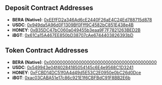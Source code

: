 
## Deposit Contract Addresses
* **BERA (Native)**: [0xEEfFD2a346Ad6cE2440F26aE4C24Ed788715d878](https://berascan.com/address/0xEEfFD2a346Ad6cE2440F26aE4C24Ed788715d878)
* **USDC**: [0x949da5A96d0F1309Bf0Fff9C4582bC851E438e4B](https://berascan.com/address/0x949da5A96d0F1309Bf0Fff9C4582bC851E438e4B)
* **HONEY**: [0xB35DC47bC060a049455b3eaa9F7F7821263BED2B](https://berascan.com/address/0xB35DC47bC060a049455b3eaa9F7F7821263BED2B)
* **iBGT**: [0x61Ca15A467EE850bD38707cAe6744403826393bD](https://berascan.com/address/0x61Ca15A467EE850bD38707cAe6744403826393bD)

## Token Contract Addresses
* **BERA (Native)**: [0x0000000000000000000000000000000000000000](https://berascan.com/address/0x0000000000000000000000000000000000000000)
* **USDC**: [0x549943e04f40284185054145c6E4e9568C1D3241](https://berascan.com/address/0x549943e04f40284185054145c6E4e9568C1D3241)
* **HONEY**: [0xFCBD14DC51f0A4d49d5E53C2E0950e0bC26d0Dce](https://berascan.com/address/0xFCBD14DC51f0A4d49d5E53C2E0950e0bC26d0Dce)
* **iBGT**: [0xac03CABA51e17c86c921E1f6CBFBdC91F8BB2E6b](https://berascan.com/address/0xac03CABA51e17c86c921E1f6CBFBdC91F8BB2E6b) 